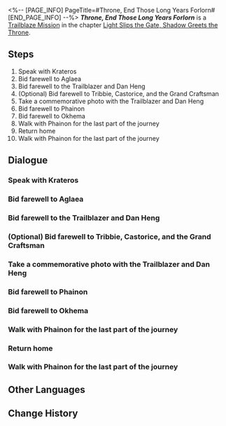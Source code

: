 <%-- [PAGE_INFO]
PageTitle=#Throne, End Those Long Years Forlorn#
[END_PAGE_INFO] --%>
{{Stub|Dialogue.}}
{{Mission Infobox
|id            = 1040211
|title         = 
|image         = Mission Throne, End Those Long Years Forlorn.png{{subst:void|<!--$UPLOAD:<<SpriteOutput/Chronicle/1040211.png>-<Mission Throne, End Those Long Years Forlorn.png>-<Fate's Atlas Images>>-->}}
|type          = Trailblaze
|event_name    = 
|chapter       = Light Slips the Gate, Shadow Greets the Throne
|requirements  = [[Trailblaze Mission]] ''[[Nemesis, Scorched by Golden Blood]]'' completed
|summary       = The group returned triumphantly, and Trianne's whereabouts were finally revealed. It turned out that Krateros had retrieved Trianne from the Flame Reaver's hands, though he had been gravely injured in the process. Mydei found Krateros and shared his decision: he declared the end of the Kremnoan Dynasty, stating that he would return home alone to fight the black tide, while also granting the Kremnoans new glory and faith. After a brief farewell, the Kremnoan heir and new God of Strife set off alone on his journey back.
|characters    = Demetri; Mydei; Phainon; Trailblazer
|startLocation = [[Amphoreus]] - [["Eternal Holy City" Okhema]]
|world         = Amphoreus
|area          = "Eternal Holy City" Okhema
|prev          = Nemesis, Scorched by Golden Blood
|next          = Passage, Reveal the Past Once More
|rewards       = Trailblaze EXP*600; Stellar Jade*80; Traveler's Guide*5; Refined Aether*5; Celestial Ambrosia*120; Credit*80,000
}}
'''''Throne, End Those Long Years Forlorn''''' is a [[Trailblaze Mission]] in the chapter [[Light Slips the Gate, Shadow Greets the Throne]].

==Steps==
# Speak with Krateros
# Bid farewell to Aglaea
# Bid farewell to the Trailblazer and Dan Heng
# (Optional) Bid farewell to Tribbie, Castorice, and the Grand Craftsman
# Take a commemorative photo with the Trailblazer and Dan Heng
# Bid farewell to Phainon
# Bid farewell to Okhema
# Walk with Phainon for the last part of the journey
# Return home
# Walk with Phainon for the last part of the journey

<!--
==Gameplay Notes==

--><!--
==Trial Character==

-->
==Dialogue==
{{Stub Dialogue}}
===Speak with Krateros{{subst:void|<!--104021101-->}}===
{{Mission Description|type=trailblaze|location="Eternal Holy City" Okhema|The hunt for the Flame Reaver ends in victory for the Chrysos Heirs. Now bearing the mission of attaining divinity, you face another crucial choice: Claim the throne or return home.}}
{{Dialogue Start}}
:{{tx}}
{{Dialogue End}}

===Bid farewell to Aglaea{{subst:void|<!--104021102-->}}===
{{Mission Description|type=trailblaze|location="Eternal Holy City" Okhema|update|You decisively reject the Kremnoans' centuries-old obsession with glory, opting to return home alone and assume Nikador's duty against the black tide. Before starting your homeward journey, you need to say goodbye to your friends in the city.}}
{{Dialogue Start}}
:{{tx}}
{{Dialogue End}}

===Bid farewell to the Trailblazer and Dan Heng{{subst:void|<!--104021107-->}}===
{{Dialogue Start}}
:{{tx}}
{{Dialogue End}}

===(Optional) Bid farewell to Tribbie, Castorice, and the Grand Craftsman{{subst:void|<!--104021108-->}}===
{{Dialogue Start}}
:{{tx}}
{{Dialogue End}}

===Take a commemorative photo with the Trailblazer and Dan Heng{{subst:void|<!--104021115-->}}===
{{Dialogue Start}}
:{{tx}}
{{Dialogue End}}

===Bid farewell to Phainon{{subst:void|<!--104021109-->}}===
{{Dialogue Start}}
:{{tx}}
{{Dialogue End}}

===Bid farewell to Okhema{{subst:void|<!--104021113-->}}===
{{Dialogue Start}}
:{{tx}}
{{Dialogue End}}

===Walk with Phainon for the last part of the journey{{subst:void|<!--104021117-->}}===
{{Dialogue Start}}
:{{tx}}
{{Dialogue End}}

===Return home{{subst:void|<!--104021118-->}}===
{{Mission Description|type=trailblaze|location="Eternal Holy City" Okhema|update|I, the undying Mydeimos, the Last Prince, the new God of Strife... now tread the blood-soaked road home.}}
{{Dialogue Start}}
:{{tx}}
{{Dialogue End}}

===Walk with Phainon for the last part of the journey{{subst:void|<!--104021110-->}}===
{{Mission Description|type=trailblaze|location="Eternal Holy City" Okhema|update|You decisively reject the Kremnoans' centuries-old obsession with glory, opting to return home alone and assume Nikador's duty against the black tide. Before starting your homeward journey, you need to say goodbye to your friends in the city.}}
{{Dialogue Start}}
:{{tx}}
{{Dialogue End}}

==Other Languages==
{{Other Languages
|en   = Throne, End Those Long Years Forlorn
|zhs  = 王座啊，终了那数载索寞
|zht  = 王座啊，終了那數載索寞
|ja   = 玉座よ、長年の孤独を終わらせよう
|ko   = 왕좌여, 그 수년에 걸친 적막은 끝이 났나니
|es   = Trono, tras tantos años de soledad
|fr   = Trône, mets fin à ces longues années de solitude
|ru   = О трон, покончи с этим отчаянием
|th   = บัลลังก์เอ๋ย จงยุติความโดดเดี่ยวอันเนิ่นนาน
|vi   = Hỡi Ngai Vàng, Những Năm Tháng Cô Đơn Đã Qua
|de   = Thron, beende die jahrelange Verzweiflung
|id   = Takhta, Berakhir Sudah Tahun-Tahun Kesepian Itu
|pt   = Trono, Finde Aqueles Longos Anos Perdidos
}}

==Change History==
{{Change History|3.1}}
